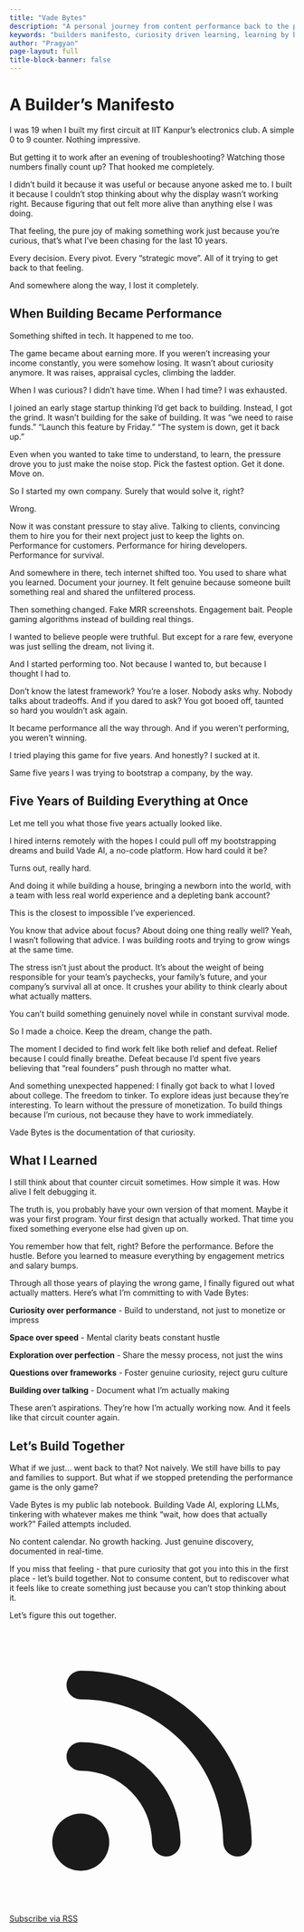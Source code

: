 ```yaml
---
title: "Vade Bytes"
description: "A personal journey from content performance back to the pure joy of building and tinkering. This manifesto is about rediscovering curiosity, learning by doing, and building things for the love of it. Welcome to Vade Bytes."
keywords: "builders manifesto, curiosity driven learning, learning by building, joy of tinkering, building for curiosity, maker philosophy, lifelong learning, technical exploration"
author: "Pragyan"
page-layout: full
title-block-banner: false
---
```


<div class="prose prose-lg dark:prose-invert max-w-4xl mx-auto px-6 py-16 md:py-24">

<div class="mb-16 text-center">
<h1 class="text-4xl md:text-5xl lg:text-6xl font-bold mb-6 text-gray-900 dark:text-white">
A Builder's Manifesto
</h1>
</div>

<div class="text-lg md:text-xl leading-relaxed space-y-6 text-gray-800 dark:text-gray-200">

I was 19 when I built my first circuit at IIT Kanpur's electronics club. A simple 0 to 9 counter. Nothing impressive.

But getting it to work after an evening of troubleshooting? Watching those numbers finally count up? That hooked me completely.

I didn't build it because it was useful or because anyone asked me to. I built it because I couldn't stop thinking about why the display wasn't working right. Because figuring that out felt more alive than anything else I was doing.

That feeling, the pure joy of making something work just because you're curious, that's what I've been chasing for the last 10 years.

Every decision. Every pivot. Every "strategic move". All of it trying to get back to that feeling.

And somewhere along the way, I lost it completely.

## When Building Became Performance

Something shifted in tech. It happened to me too.

The game became about earning more. If you weren't increasing your income constantly, you were somehow losing. It wasn't about curiosity anymore. It was raises, appraisal cycles, climbing the ladder.

When I was curious? I didn't have time. When I had time? I was exhausted.

I joined an early stage startup thinking I'd get back to building. Instead, I got the grind. It wasn't building for the sake of building. It was "we need to raise funds." "Launch this feature by Friday." "The system is down, get it back up."

Even when you wanted to take time to understand, to learn, the pressure drove you to just make the noise stop. Pick the fastest option. Get it done. Move on.

So I started my own company. Surely that would solve it, right?

Wrong.

Now it was constant pressure to stay alive. Talking to clients, convincing them to hire you for their next project just to keep the lights on. Performance for customers. Performance for hiring developers. Performance for survival.

And somewhere in there, tech internet shifted too. You used to share what you learned. Document your journey. It felt genuine because someone built something real and shared the unfiltered process.

Then something changed. Fake MRR screenshots. Engagement bait. People gaming algorithms instead of building real things.

I wanted to believe people were truthful. But except for a rare few, everyone was just selling the dream, not living it.

And I started performing too. Not because I wanted to, but because I thought I had to.

Don't know the latest framework? You're a loser. Nobody asks why. Nobody talks about tradeoffs. And if you dared to ask? You got booed off, taunted so hard you wouldn't ask again.

It became performance all the way through. And if you weren't performing, you weren't winning.

I tried playing this game for five years. And honestly? I sucked at it.

Same five years I was trying to bootstrap a company, by the way.

## Five Years of Building Everything at Once

Let me tell you what those five years actually looked like.

I hired interns remotely with the hopes I could pull off my bootstrapping dreams and build Vade AI, a no-code platform. How hard could it be?

Turns out, really hard.

And doing it while building a house, bringing a newborn into the world, with a team with less real world experience and a depleting bank account?

This is the closest to impossible I've experienced.

You know that advice about focus? About doing one thing really well? Yeah, I wasn't following that advice. I was building roots and trying to grow wings at the same time.

The stress isn't just about the product. It's about the weight of being responsible for your team's paychecks, your family's future, and your company's survival all at once. It crushes your ability to think clearly about what actually matters.

You can't build something genuinely novel while in constant survival mode.

So I made a choice. Keep the dream, change the path.

The moment I decided to find work felt like both relief and defeat. Relief because I could finally breathe. Defeat because I'd spent five years believing that "real founders" push through no matter what.

And something unexpected happened: I finally got back to what I loved about college. The freedom to tinker. To explore ideas just because they're interesting. To learn without the pressure of monetization. To build things because I'm curious, not because they have to work immediately.

Vade Bytes is the documentation of that curiosity.

## What I Learned

I still think about that counter circuit sometimes. How simple it was. How alive I felt debugging it.

The truth is, you probably have your own version of that moment. Maybe it was your first program. Your first design that actually worked. That time you fixed something everyone else had given up on.

You remember how that felt, right? Before the performance. Before the hustle. Before you learned to measure everything by engagement metrics and salary bumps.

Through all those years of playing the wrong game, I finally figured out what actually matters. Here's what I'm committing to with Vade Bytes:

**Curiosity over performance** - Build to understand, not just to monetize or impress

**Space over speed** - Mental clarity beats constant hustle

**Exploration over perfection** - Share the messy process, not just the wins

**Questions over frameworks** - Foster genuine curiosity, reject guru culture

**Building over talking** - Document what I'm actually making

These aren't aspirations. They're how I'm actually working now. And it feels like that circuit counter again.

## Let's Build Together

What if we just... went back to that? Not naively. We still have bills to pay and families to support. But what if we stopped pretending the performance game is the only game?

Vade Bytes is my public lab notebook. Building Vade AI, exploring LLMs, tinkering with whatever makes me think "wait, how does that actually work?" Failed attempts included.

No content calendar. No growth hacking. Just genuine discovery, documented in real-time.

If you miss that feeling - that pure curiosity that got you into this in the first place - let's build together. Not to consume content, but to rediscover what it feels like to create something just because you can't stop thinking about it.

Let's figure this out together.

<div class="mt-12 pt-8 border-t border-neutral-200 dark:border-neutral-700">
  <a href="/posts.xml" class="inline-flex items-center gap-2 px-6 py-3 bg-[var(--color-rocketfuel-500)] hover:bg-[var(--color-rocketfuel-600)] text-white font-semibold rounded-lg transition-colors duration-200">
    <svg class="w-5 h-5" fill="currentColor" viewBox="0 0 20 20">
      <path d="M5 3a1 1 0 000 2c5.523 0 10 4.477 10 10a1 1 0 102 0C17 8.373 11.627 3 5 3z"></path>
      <path d="M4 9a1 1 0 011-1 7 7 0 017 7 1 1 0 11-2 0 5 5 0 00-5-5 1 1 0 01-1-1zM3 15a2 2 0 114 0 2 2 0 01-4 0z"></path>
    </svg>
    Subscribe via RSS
  </a>
</div>

</div>

</div>
